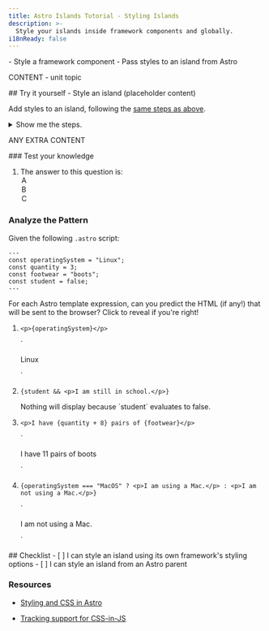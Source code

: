 ```yaml
---
title: Astro Islands Tutorial - Styling Islands
description: >-
  Style your islands inside framework components and globally. 
i18nReady: false
---
```


<PreCheck>
  - Style a framework component
  - Pass styles to an island from Astro

</PreCheck>

CONTENT - unit topic

<Box icon="puzzle-piece">
## Try it yourself - Style an island (placeholder content)

Add styles to an island, following the [same steps as above]().


<details>
<summary>Show me the steps.</summary>
1. Create a new file at `src/pages/blog.astro`.
2. Copy the entire contents of `index.astro` and paste them into `blog.astro`.
3. [Add a third navigation link](#add-navigation-links) to the top of every page:

```astro title="src/pages/index.astro" ins={4}
<body>
  <a href="/">Home</a>
  <a href="/about/">About</a>
  <a href="/blog/">Blog</a>

  <h1>My Astro Site</h1>
</body>
```
</details>
</Box>

ANY EXTRA CONTENT

<Box icon="question-mark">
### Test your knowledge

1. The answer to this question is:
    <MultipleChoice>
        <Option isCorrect>A</Option>
        <Option>B</Option>
        <Option>C</Option>
    </MultipleChoice>
</Box>

<Box icon="question-mark">

### Analyze the Pattern

Given the following `.astro` script:

```astro title="src/pages/about.astro"
---
const operatingSystem = "Linux";
const quantity = 3;
const footwear = "boots";
const student = false;
---
```


For each Astro template expression, can you predict the HTML (if any!) that will be sent to the browser? Click to reveal if you're right!

1.  `<p>{operatingSystem}</p>`

    <p>
      <Spoiler>`<p>Linux</p>`</Spoiler>
    </p>

2.  `{student && <p>I am still in school.</p>}`

    <p>
      <Spoiler>Nothing will display because `student` evaluates to false.</Spoiler>
    </p>

3.  `<p>I have {quantity + 8} pairs of {footwear}</p>`

    <p>
      <Spoiler>`<p>I have 11 pairs of boots</p>`</Spoiler>
    </p>

4.  `{operatingSystem === "MacOS" ? <p>I am using a Mac.</p> : <p>I am not using a Mac.</p>}`

    <p>
      <Spoiler>`<p>I am not using a Mac.</p>`</Spoiler>
    </p>
</Box>

<Box icon="check-list">
## Checklist

<Checklist>
- [ ] I can style an island using its own framework's styling options
- [ ] I can style an island from an Astro parent

</Checklist>
</Box>

### Resources

- [Styling and CSS in Astro](/en/guides/styling/)

- [Tracking support for CSS-in-JS](https://github.com/withastro/astro/issues/4432)

